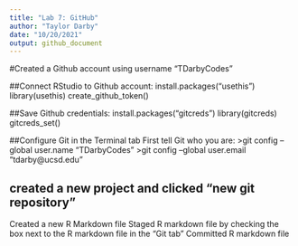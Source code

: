 ```yaml
---
title: "Lab 7: GitHub"
author: "Taylor Darby"
date: "10/20/2021"
output: github_document
---
```


#Created a Github account using username "TDarbyCodes"

##Connect RStudio to Github account:
install.packages("usethis")
library(usethis)
create_github_token()

##Save Github credentials:
install.packages("gitcreds")
library(gitcreds)
gitcreds_set()

##Configure Git in the Terminal tab
First tell Git who you are:
>git config --global user.name "TDarbyCodes"
>git config --global user.email "tdarby@ucsd.edu"

## created a new project and clicked "new git repository"
Created a new R Markdown file
Staged R markdown file by checking the box next to the R markdown file in the "Git tab"
Committed R markdown file